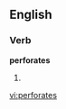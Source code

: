 
==English==

===Verb===
'''perforates'''

# {{third-person singular of|[[perforate]]}}

[[vi:perforates]]